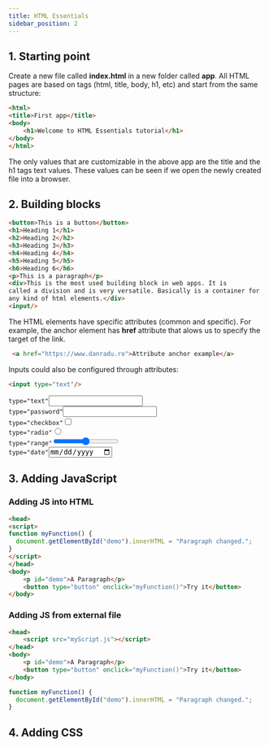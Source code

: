 ```yaml
---
title: HTML Essentials
sidebar_position: 2
---
```


## 1. Starting point

Create a new file called <b>index.html</b> in a new folder called <b>app</b>. All HTML pages
are based on tags (html, title, body, h1, etc) and 
start from the same structure:

```html title="app/index.html"
<html>
<title>First app</title>
<body>
    <h1>Welcome to HTML Essentials tutorial</h1>
</body>
</html>
```

The only values that are customizable in the above app are the
title and the h1 tags text values. These values can be seen if we
open the newly created file into a browser.

## 2. Building blocks

```html
<button>This is a button</button>
<h1>Heading 1</h1>
<h2>Heading 2</h2>
<h3>Heading 3</h3>
<h4>Heading 4</h4>
<h5>Heading 5</h5>
<h6>Heading 6</h6> 
<p>This is a paragraph</p>
<div>This is the most used building block in web apps. It is
called a division and is very versatile. Basically is a container for
any kind of html elements.</div>
<input/>
```

The HTML elements have specific attributes (common and specific).
For example, the anchor element has <b>href</b> attribute that
alows us to specify the target of the link.

```html
 <a href="https://www.danradu.ro">Attribute anchor example</a>
```

Inputs could also be configured through attributes:

```html
<input type="text"/>
```

<div style={{display: 'grid', columnGap: '20px'}}>
    <div><code>type="text"</code><input type="text" /></div>
    <div><code>type="password"</code><input type="password" /></div>
    <div><code>type="checkbox"</code><input type="checkbox" /></div>
    <div><code>type="radio"</code><input type="radio" /></div>
    <div><code>type="range"</code><input type="range" /></div>
    <div><code>type="date"</code><input type="date" /></div>
</div>

## 3. Adding JavaScript

### Adding JS into HTML

```html title="app/index.html"
<head>
<script>
function myFunction() {
  document.getElementById("demo").innerHTML = "Paragraph changed.";
}
</script>
</head>
<body>
    <p id="demo">A Paragraph</p>
    <button type="button" onclick="myFunction()">Try it</button>
</body>
```

### Adding JS from external file

```html title="app/index.html"
<head>
    <script src="myScript.js"></script>
</head>
<body>
    <p id="demo">A Paragraph</p>
    <button type="button" onclick="myFunction()">Try it</button>
</body>
```

```javascript title="app/index.js"
function myFunction() {
  document.getElementById("demo").innerHTML = "Paragraph changed.";
}
```

## 4. Adding CSS

